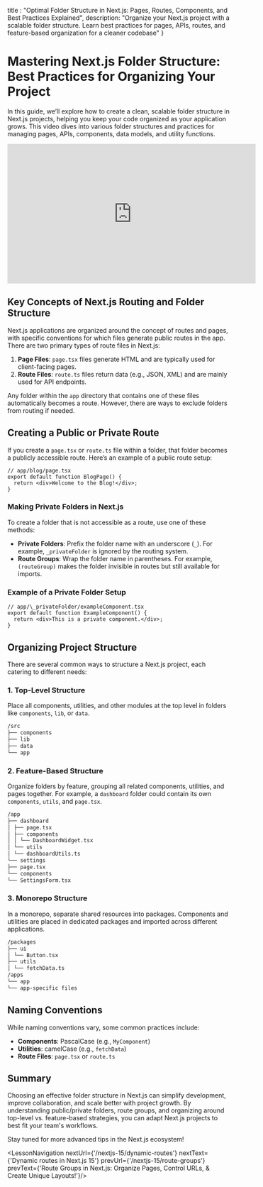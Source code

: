 
  title : "Optimal Folder Structure in Next.js: Pages, Routes, Components, and Best Practices Explained",
  description: "Organize your Next.js project with a scalable folder structure. Learn best practices for pages, APIs, routes, and feature-based organization for a cleaner codebase"
}

# Mastering Next.js Folder Structure: Best Practices for Organizing Your Project

In this guide, we’ll explore how to create a clean, scalable folder structure in Next.js projects, helping you keep your code organized as your application grows. This video dives into various folder structures and practices for managing pages, APIs, components, data models, and utility functions.

<iframe
  width="560"
  height="315"
  src="https://www.youtube.com/embed/3Gok0ORR7C4?si=zgz4UgyNVNEV87dm"
  title="YouTube video player"
  frameborder="0"
  allow="accelerometer; autoplay; clipboard-write; encrypted-media; gyroscope; picture-in-picture; web-share"
  referrerpolicy="strict-origin-when-cross-origin"
  allowfullscreen
></iframe>

## Key Concepts of Next.js Routing and Folder Structure

Next.js applications are organized around the concept of routes and pages, with specific conventions for which files generate public routes in the app. There are two primary types of route files in Next.js:

1. **Page Files**: `page.tsx` files generate HTML and are typically used for client-facing pages.
2. **Route Files**: `route.ts` files return data (e.g., JSON, XML) and are mainly used for API endpoints.

Any folder within the `app` directory that contains one of these files automatically becomes a route. However, there are ways to exclude folders from routing if needed.

## Creating a Public or Private Route

If you create a `page.tsx` or `route.ts` file within a folder, that folder becomes a publicly accessible route. Here’s an example of a public route setup:

```tsx
// app/blog/page.tsx
export default function BlogPage() {
  return <div>Welcome to the Blog!</div>;
}
```

### Making Private Folders in Next.js

To create a folder that is not accessible as a route, use one of these methods:

- **Private Folders**: Prefix the folder name with an underscore (`_`). For example, `_privateFolder` is ignored by the routing system.
- **Route Groups**: Wrap the folder name in parentheses. For example, `(routeGroup)` makes the folder invisible in routes but still available for imports.

### Example of a Private Folder Setup

```tsx
// app/\_privateFolder/exampleComponent.tsx
export default function ExampleComponent() {
  return <div>This is a private component.</div>;
}
```

## Organizing Project Structure

There are several common ways to structure a Next.js project, each catering to different needs:

### 1. **Top-Level Structure**

Place all components, utilities, and other modules at the top level in folders like `components`, `lib`, or `data`.

```bash
/src
├── components
├── lib
├── data
└── app
```

### 2. **Feature-Based Structure**

Organize folders by feature, grouping all related components, utilities, and pages together. For example, a `dashboard` folder could contain its own `components`, `utils`, and `page.tsx`.

```bash
/app
├── dashboard
│ ├── page.tsx
│ ├── components
│ │ └── DashboardWidget.tsx
│ └── utils
│ └── dashboardUtils.ts
└── settings
├── page.tsx
└── components
└── SettingsForm.tsx
```

### 3. **Monorepo Structure**

In a monorepo, separate shared resources into packages. Components and utilities are placed in dedicated packages and imported across different applications.

```bash
/packages
├── ui
│ └── Button.tsx
├── utils
│ └── fetchData.ts
/apps
└── app
└── app-specific files
```

## Naming Conventions

While naming conventions vary, some common practices include:

- **Components**: PascalCase (e.g., `MyComponent`)
- **Utilities**: camelCase (e.g., `fetchData`)
- **Route Files**: `page.tsx` or `route.ts`

## Summary

Choosing an effective folder structure in Next.js can simplify development, improve collaboration, and scale better with project growth. By understanding public/private folders, route groups, and organizing around top-level vs. feature-based strategies, you can adapt Next.js projects to best fit your team's workflows.

Stay tuned for more advanced tips in the Next.js ecosystem!

<LessonNavigation nextUrl={'/nextjs-15/dynamic-routes'} nextText={'Dynamic routes in Next.js 15'} prevUrl={'/nextjs-15/route-groups'} prevText={'Route Groups in Next.js: Organize Pages, Control URLs, & Create Unique Layouts!'}/>
